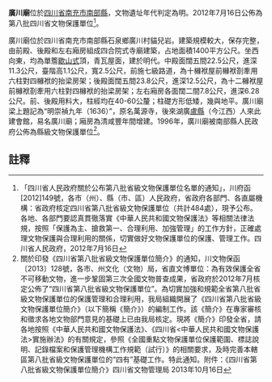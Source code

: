 {{msg:四川省文物保護單位
|名稱 = 廣川廟
|編號 = 223
|圖片 = 
|級別 = S8
|分類 = 
|時代 = [[明代|明代]]
|地点 = [[四川省|四川省]][[南充市|南充市]][[南部縣|南部縣]]
|坐標 =
|登錄 = 2012年7月16日
}}
'''廣川廟'''位於[[四川省|四川省]][[南充市|南充市]][[南部縣|南部縣]]，文物遺址年代判定為明。2012年7月16日公佈為第八批四川省文物保護單位<ref>「四川省人民政府關於公布第八批省級文物保護單位名單的通知」，川府函[2012]149號，各市（州）、縣（市、區）人民政府，省政府各部門、各直屬機構：省政府核定四川省第八批省級文物保護單位（共計484處），現予公布。各地、各部門要認真貫徹落實《中華人民共和國文物保護法》等相關法律法規，按照「保護為主、搶救第一、合理利用、加強管理」的工作方針，正確處理文物保護與合理利用的關係，切實做好文物保護單位的保護、管理工作。四川省人民政府，2012年7月16日</ref>。

廣川廟位於四川省南充市南部縣石泉鄉廣川村貓兒岩。建築規模較大，保存完整，由前殿、後殿和左右廂房組成四合院式寺廟建築，占地面積1400平方公尺。坐西向東，均為單簷[[歇山式|歇山式]]頂，青瓦屋面，建於明代。中殿面闊五間22.5公尺，進深11.3公尺，臺階高1.1公尺，寬2.5公尺，前施七級路道，為十櫞袱屋前櫞袱剳牽用六柱對四櫞袱的抬梁房架；後殿面闊五間23.8公尺，進深12.5公尺，為十二櫞袱屋前櫞袱剳牽用六柱對四櫞袱的抬梁房架；左右廂房各面闊二間7.8公尺，進深6.28公尺。前、後殿用料大，柱經均在40-60公釐；柱礎方形低矮，幾與地平。廣川廟梁上題記為“明崇禎九年（1636）”，原名萬源寺，後來湖廣[[盧縣|盧縣]]（今江西）人來此建會館，易名廣川廟；廂房為清咸豐年間增建。1996年，廣川廟被南部縣人民政府公佈為縣級文物保護單位<ref>關於印發《四川省第八批省級文物保護單位簡介》的通知，川文物保函〔2013〕128號，各市、州文化（文物）局，省直文博單位：為有效保護全省不可移動文物，進一步鞏固第三次全國文物普查成果，省政府於2012年7月核定公佈了“四川省第八批省級文物保護單位”。為切實加強和規範全省第八批省級文物保護單位的保護管理和合理利用，我局組織開展了《四川省第八批省級文物保護單位簡介》（以下簡稱《簡介》）的編制工作。該《簡介》在專家審核和徵求各地文物部門意見的基礎上已由我局核定。現將《簡介》印發全省，請各地按照《中華人民共和國文物保護法》、《四川省<中華人民共和國文物保護法>實施辦法》的有關規定，參照《全國重點文物保護單位保護範圍、標誌說明、記錄檔案和保護管理機構工作規範（試行）》的相關要求，及時完善本轄區第八批省級文物保護單位的“四有”基礎工作。特此通知。附件：《四川省第八批省級文物保護單位簡介》四川省文物管理局  2013年10月16日</ref>。
==註釋==
{{reflist}}